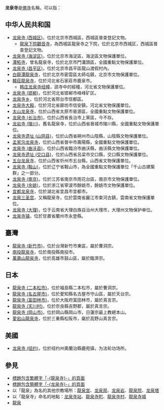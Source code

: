 '''龙泉寺'''是[[佛寺|佛寺]]名稱，可以指：

== 中华人民共和国 ==
*[[龙泉寺_(西城区)|龙泉寺 (西城区)]]，位於北京市西城區，西城區普查登記文物。
**[[龍泉下院觀音寺|龍泉下院觀音寺]]，為西城區龍泉寺之下院，位於北京市西城区，西城區普查登記文物。
*[[龙泉寺_(海淀区)|龙泉寺 (海淀区)]]，位於北京市海淀區，海淀區文物保護單位。
*[[潭柘寺|潭柘寺]]，曾名龍泉寺，位於北京市門溝頭區，全國重點文物保護單位。
*[[龙泉寺_(昌平区)|龙泉寺 (昌平区)]]，位於北京市昌平區龍山渡假村內。
*[[白龍潭龍泉寺|白龍潭龍泉寺]]，位於北京市密雲區太師屯鎮，北京市文物保護單位。
*[[韓莊龍泉寺|韓莊龍泉寺]]，位於河北省石家莊市鹿泉市。
**[[韩庄龙泉寺经幢|韩庄龙泉寺经幢]]，該寺中的經幢，河北省文物保護單位。
*[[龙泉寺_(邯郸)|龙泉寺 (邯郸)]]，位於河北省邯郸市峰峰矿区。
*[[龙泉寺乡|龙泉寺乡]]，位於河北省邢台市信都區。
*[[龙泉寺大殿|龙泉寺大殿]]，位於河北省廊坊市信安鎮，河北省文物保護單位。
*[[太山龙泉寺|太山龙泉寺]]，位於山西省太原市晉源區，全國重點文物保護單位。
*[[龙泉寺_(长治市)|龙泉寺 (长治市)]]，位於山西省長治市上黨區，今不存。
*[[龙岩寺_(陵川)|龙岩寺 (陵川)]]，舊名龍泉寺，位於山西省晉城市陵川縣，全國重點文物保護單位。
*[[龙泉寺遗址_(山阴县)|龙泉寺遗址 (山阴县)]]，位於山西省朔州市山陰縣，山陰縣文物保護單位。
*[[孟家沟龙泉寺|孟家沟龙泉寺]]，位於山西省晉中市壽陽縣，全國重點文物保護單位。
*[[龙泉寺_(曲沃县)|龙泉寺 (曲沃县)]]，位於山西省臨汾市曲沃縣，曲沃縣文物保護單位。
*[[龙泉寺遗址_(交口县)|龙泉寺遗址 (交口县)]]，位於山西省呂梁市交口縣，交口縣文物保護單位。
*[[五台龙泉寺|五台龙泉寺]]，位於山西省忻州市五台縣，山西省文物保護單位。
*[[龙泉寺_(鞍山)|龙泉寺 (鞍山)]]，位於辽宁省鞍山市，為全國重點文物保護單位「千山古建築群」之一部分。
*[[龙泉寺_(南京)|龙泉寺 (南京)]]，位於江苏省南京市雨花台區，南京市文物保護單位。
*[[龙泉寺_(余姚)|龙泉寺 (余姚)]]，位於浙江省寧波市餘姚市，餘姚市文物保護單位。
*[[宜都龙泉寺|宜都龙泉寺]]，位於湖北省宜昌市宜都市。
*[[龙泉三圣宫|龙泉三圣宫]]，又稱龍泉寺，位於雲南省麗江市束河古鎮，雲南省文物保護單位。
*[[龙泉寺_(大理)|龙泉寺 (大理)]]，位于云南省大理白族自治州大理市，大理州文物保护单位。
*[[龙泉寺镇|龙泉寺镇]]，位於甘肅省蘭州市永登縣。

== 臺灣 ==
*[[龍泉寺_(新竹市)|龍泉寺 (新竹市)]]，位於台灣新竹市東區，屬於曹洞宗。
*[[南投龍泉寺|南投龍泉寺]]，位於南投縣南投市。
*[[萬壽山龍泉寺|萬壽山龍泉寺]]，位於高雄市鼓山區，屬於臨濟宗。

== 日本 ==
*[[龍泉寺_(二本松市)|龍泉寺 (二本松市)]]，位於福島縣二本松市，屬於曹洞宗。
*[[龍泉寺_(名古屋市)|龍泉寺 (名古屋市)]]，位於愛知縣名古屋市守山區，屬於天台宗。 
*[[龍泉寺_(富田林市)|龍泉寺 (富田林市)]]，位於大阪府富田林市，屬於真言宗。
*[[龍泉寺_(天川村)|龍泉寺 (天川村)]]，位於奈良縣吉野郡，屬於真言宗。
*[[龍泉寺_(岡山市)|龍泉寺 (岡山市)]]，位於岡山縣岡山市，日蓮宗最上教總本山。
*[[愛宕山龍泉寺|愛宕山龍泉寺]]，位於三重縣松阪市，屬於高野山真言宗。

== 美國 ==
*[[龙泉寺_(纽约)|龙泉寺 (纽约)]]，位於纽约州奧蘭治縣鹿苑镇，为法轮功场所。

== 參見 ==
* [[Special:Search/intitle:"龍泉寺"|標題包含繁體字「-{龍泉寺}-」的頁面]]
* [[Special:Search/intitle:"龙泉寺"|標題包含簡體字「-{龙泉寺}-」的頁面]]
*以「龍泉」為名的其他宗教場所：[[龍泉宮|龍泉宮]]、[[龙泉观|龙泉观]]、[[龙泉岩|龙泉岩]]、[[龍泉院|龍泉院]]、[[龙泉塔|龙泉塔]]
*以「龍泉寺」命名的地點：[[龙泉寺站|龙泉寺站]]、[[龍泉寺町|龍泉寺町]]、[[龍泉寺村|龍泉寺村]]、[[龍泉寺城|龍泉寺城]]
* [[龍泉|龍泉]]

{{Disambiguation|Cat=三字佛寺消歧義|Long}}